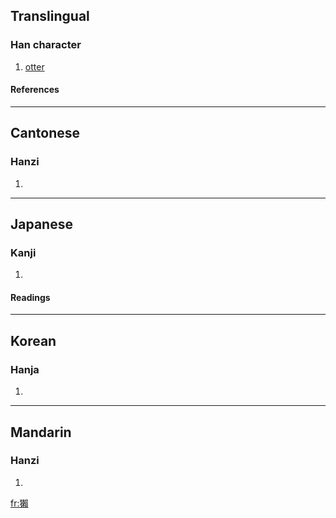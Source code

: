 {{see|獭}}

==Translingual==
===Han character===
{{Han char|rn=94|rad=犬|as=16|sn=19|four=4728<sub>6</sub>|canj=大竹木中金 (KHDLC)}}
# [[otter]]
====References====
{{Han ref|kx=0721.080|dkj=20782|dj=1133.050|hdz=21377.040|uh=737A|ud=29562|bh=C3A1|bd=50081}}

----
==Cantonese==
===Hanzi===
{{yue-hanzi|jyut=|y=chaat3}}
# {{defn|Cantonese}}

----
==Japanese==
===Kanji===
{{ja-kanji|grade=|rs=犬16}}
# {{defn|Japanese}} 
====Readings====
{{ja-readings|on=[[だつ]] (datsu), [[たつ]] (tatsu)|kun=[[かわうそ]] (kawauso)}}

----
==Korean==
===Hanja===
{{ko-hanja|hangeul=[[달]], [[찰]]|eumhun=|rv=dal, chal|mr=tal, ch'al|y=tal, chal}}
# {{defn|Korean}}

----
==Mandarin==
===Hanzi===
{{cmn-hanzi|sim=獭|pin=[[tà]] (ta4)|wg=t'a<sup>4</sup>}}
# {{defn|Mandarin}}

[[fr:獺]]